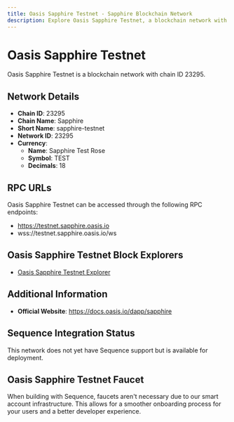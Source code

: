 ```yaml
--- 
title: Oasis Sapphire Testnet - Sapphire Blockchain Network
description: Explore Oasis Sapphire Testnet, a blockchain network with chain ID 23295. Learn about its native currency, Sapphire Test Rose, and how to interact with the network.
---
```


# Oasis Sapphire Testnet

Oasis Sapphire Testnet is a blockchain network with chain ID 23295.

## Network Details

- **Chain ID**: 23295
- **Chain Name**: Sapphire
- **Short Name**: sapphire-testnet
- **Network ID**: 23295
- **Currency**: 
  - **Name**: Sapphire Test Rose
  - **Symbol**: TEST
  - **Decimals**: 18

## RPC URLs

Oasis Sapphire Testnet can be accessed through the following RPC endpoints:

- https://testnet.sapphire.oasis.io
- wss://testnet.sapphire.oasis.io/ws

## Oasis Sapphire Testnet Block Explorers

- [Oasis Sapphire Testnet Explorer](https://explorer.oasis.io/testnet/sapphire)

## Additional Information

- **Official Website**: https://docs.oasis.io/dapp/sapphire

## Sequence Integration Status

This network does not yet have Sequence support but is available for deployment.

## Oasis Sapphire Testnet Faucet

When building with Sequence, faucets aren't necessary due to our smart account infrastructure. This allows for a smoother onboarding process for your users and a better developer experience.
